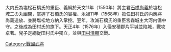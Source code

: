 {{multiple issues|
{{expand|time=2016-08-28T07:32:21+00:00}}
{{original research|time=2016-08-28T07:32:21+00:00}}
{{unreferenced|time=2016-08-28T07:32:21+00:00}}
}}
大内氏為塩松石橋氏的重臣、義綱於天文11年（1550年）將主君[[石橋尚義|石橋尚義]]於塩松城二の丸幽閉，掌握了石橋氏的實權、永禄11年（1568年）擔任田村氏的内應將尚義追放、並將塩松地方納入掌控。翌年，攻滅石橋氏的重臣宮森城主大河内備中守。之後成為田村氏的旗下。天正4年（1576年）入侵安積郡片平城並陷城，戰攻卓著。兒子定綱從田村氏中獨立，並與[[田村清顯|田村清顯]]交戰。

[[Category:戰國武將|Category:戰國武將]]